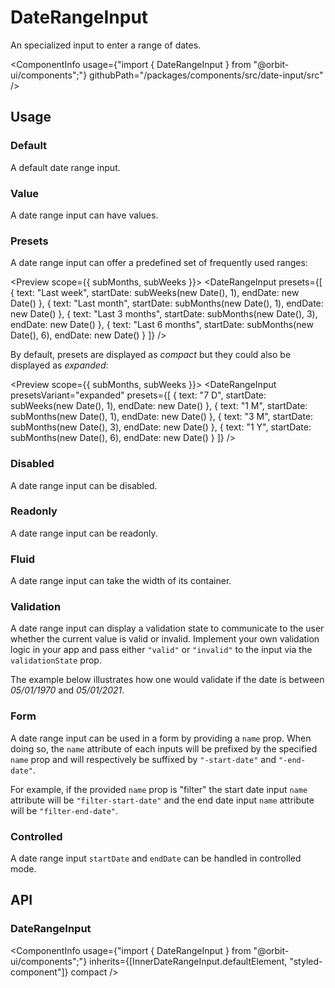 
<Meta
    title="Components/DateRangeInput"
    id="date-range-input"
/>

# DateRangeInput

<Tagline>An specialized input to enter a range of dates.</Tagline>

<ComponentInfo
    usage={"import { DateRangeInput } from \"@orbit-ui/components\";"}
    githubPath="/packages/components/src/date-input/src"
/>

## Usage

### Default

A default date range input.

<Preview>
    <Story name="default">
        <DateRangeInput />
    </Story>
</Preview>

### Value

A date range input can have values.

<Preview>
    <Story name="value">
        <DateRangeInput defaultStartDate={new Date(1970, 0, 5)} defaultEndDate={new Date(2021, 0, 5)} />
    </Story>
</Preview>

### Presets

A date range input can offer a predefined set of frequently used ranges:

<Preview scope={{ subMonths, subWeeks }}>
    <Story name="presets">
        <DateRangeInput
            presets={[
                { text: "Last week", startDate: subWeeks(new Date(), 1), endDate: new Date() },
                { text: "Last month", startDate: subMonths(new Date(), 1), endDate: new Date() },
                { text: "Last 3 months", startDate: subMonths(new Date(), 3), endDate: new Date() },
                { text: "Last 6 months", startDate: subMonths(new Date(), 6), endDate: new Date() }
            ]}
        />
    </Story>
</Preview>

By default, presets are displayed as *compact* but they could also be displayed as *expanded*:

<Preview scope={{ subMonths, subWeeks }}>
    <Story name="expanded presets">
        <DateRangeInput
            presetsVariant="expanded"
            presets={[
                { text: "7 D", startDate: subWeeks(new Date(), 1), endDate: new Date() },
                { text: "1 M", startDate: subMonths(new Date(), 1), endDate: new Date() },
                { text: "3 M", startDate: subMonths(new Date(), 3), endDate: new Date() },
                { text: "1 Y", startDate: subMonths(new Date(), 6), endDate: new Date() }
            ]}
        />
    </Story>
</Preview>

### Disabled

A date range input can be disabled.

<Preview>
    <Story name="disabled">
        <DateRangeInput disabled />
    </Story>
</Preview>

### Readonly

A date range input can be readonly.

<Preview>
    <Story name="readonly">
        <DateRangeInput readOnly />
    </Story>
</Preview>

### Fluid

A date range input can take the width of its container.

<Preview>
    <Story name="fluid">
        <DateRangeInput fluid />
    </Story>
</Preview>

### Validation

A date range input can display a validation state to communicate to the user whether the current value is valid or invalid. Implement your own validation logic in your app and pass either `"valid"` or `"invalid"` to the input via the `validationState` prop.

The example below illustrates how one would validate if the date is between *05/01/1970* and *05/01/2021*.

<Preview filePath="/date-input/docs/DateRangeValidation" />

### Form

A date range input can be used in a form by providing a `name` prop. When doing so, the `name` attribute of each inputs will be prefixed by the specified `name` prop and will respectively be suffixed by `"-start-date"` and `"-end-date"`.

For example, if the provided `name` prop is "filter" the start date input `name` attribute will be `"filter-start-date"` and the end date input `name` attribute will be `"filter-end-date"`.

<Preview>
    <Story name="form">
        <form>
            <DateRangeInput name="filter" />
        </form>
    </Story>
</Preview>

### Controlled

A date range input `startDate` and `endDate` can be handled in controlled mode.

<Preview filePath="/date-input/docs/ControlledDateRangeInput" />

## API

### DateRangeInput

<ComponentInfo
    usage={"import { DateRangeInput } from \"@orbit-ui/components\";"}
    inherits={[InnerDateRangeInput.defaultElement, "styled-component"]}
    compact
/>

<ArgsTable of={InnerDateRangeInput} sort="alpha" />
